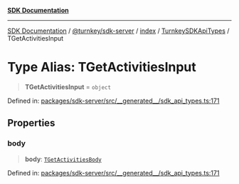 [**SDK Documentation**](../../../../../../README.mdx)

***

[SDK Documentation](../../../../../../packages.mdx) / [@turnkey/sdk-server](../../../../README.mdx) / [index](../../../README.mdx) / [TurnkeySDKApiTypes](../README.mdx) / TGetActivitiesInput

# Type Alias: TGetActivitiesInput

> **TGetActivitiesInput** = `object`

Defined in: [packages/sdk-server/src/\_\_generated\_\_/sdk\_api\_types.ts:171](https://github.com/tkhq/sdk/blob/3a88af7d1d927c6022706911d6af0f92f1440e00/packages/sdk-server/src/__generated__/sdk_api_types.ts#L171)

## Properties

### body

> **body**: [`TGetActivitiesBody`](TGetActivitiesBody.mdx)

Defined in: [packages/sdk-server/src/\_\_generated\_\_/sdk\_api\_types.ts:171](https://github.com/tkhq/sdk/blob/3a88af7d1d927c6022706911d6af0f92f1440e00/packages/sdk-server/src/__generated__/sdk_api_types.ts#L171)
